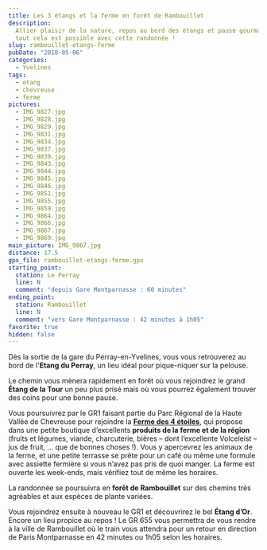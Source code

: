 ```yaml
---
title: Les 3 étangs et la ferme en forêt de Rambouillet
description:
  Allier plaisir de la nature, repos au bord des étangs et pause gourmande,
  tout cela est possible avec cette randonnée !
slug: rambouillet-etangs-ferme
pubDate: "2018-05-06"
categories:
  - Yvelines
tags:
  - etang
  - chevreuse
  - ferme
pictures:
  - IMG_9827.jpg
  - IMG_9828.jpg
  - IMG_9829.jpg
  - IMG_9831.jpg
  - IMG_9834.jpg
  - IMG_9837.jpg
  - IMG_9839.jpg
  - IMG_9843.jpg
  - IMG_9844.jpg
  - IMG_9845.jpg
  - IMG_9846.jpg
  - IMG_9851.jpg
  - IMG_9855.jpg
  - IMG_9859.jpg
  - IMG_9864.jpg
  - IMG_9866.jpg
  - IMG_9867.jpg
  - IMG_9869.jpg
main_picture: IMG_9867.jpg
distance: 17.5
gpx_file: rambouillet-etangs-ferme.gpx
starting_point:
  station: Le Perray
  line: N
  comment: "depuis Gare Montparnasse : 60 minutes"
ending_point:
  station: Rambouillet
  line: N
  comment: "vers Gare Montparnasse : 42 minutes à 1h05"
favorite: true
hidden: false
---
```


Dès la sortie de la gare du Perray-en-Yvelines, vous vous retrouverez au bord de l'**Etang du Perray**, un lieu idéal pour pique-niquer sur la pelouse.

Le chemin vous mènera rapidement en forêt où vous rejoindrez le grand **Étang de la Tour** un peu plus prisé mais où vous pourrez également trouver des coins pour une bonne pause.

Vous poursuivrez par le GR1 faisant partie du Parc Régional de la Haute Vallée de Chevreuse pour rejoindre la **[Ferme des 4 étoiles](http://les4etoiles.free.fr/)**, qui propose dans une petite boutique d’excellents **produits de la ferme et de la région** (fruits et légumes, viande, charcuterie, bières – dont l’excellente Volceleist – jus de fruit, … que de bonnes choses !). Vous y apercevrez les animaux de la ferme, et une petite terrasse se prête pour un café ou même une formule avec assiette fermière si vous n’avez pas pris de quoi manger. La ferme est ouverte les week-ends, mais vérifiez tout de même les horaires.

La randonnée se poursuivra en **forêt de Rambouillet** sur des chemins très agréables et aux espèces de plante variées.

Vous rejoindrez ensuite à nouveau le GR1 et découvrirez le bel **Étang d’Or**. Encore un lieu propice au repos ! Le GR 655 vous permettra de vous rendre à la ville de Rambouillet où le train vous attendra pour un retour en direction de Paris Montparnasse en 42 minutes ou 1h05 selon les horaires.
